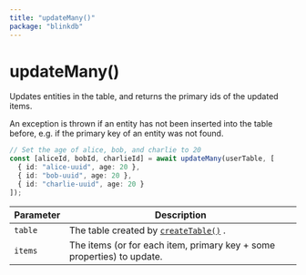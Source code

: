 ```yaml
---
title: "updateMany()"
package: "blinkdb"
---
```


# updateMany()

Updates entities in the table, and returns the primary ids of the updated items.

An exception is thrown if an entity has not been inserted into the table before,
e.g. if the primary key of an entity was not found.

```ts
// Set the age of alice, bob, and charlie to 20
const [aliceId, bobId, charlieId] = await updateMany(userTable, [
  { id: "alice-uuid", age: 20 },
  { id: "bob-uuid", age: 20 },
  { id: "charlie-uuid", age: 20 }
]);
```

| Parameter | Description                                                             |
| --------- | ----------------------------------------------------------------------- |
| `table`   | The table created by [`createTable()`](createtable) . |
| `items`    | The items (or for each item, primary key + some properties) to update. |
